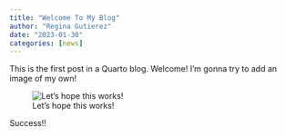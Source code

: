 ```yaml
---
title: "Welcome To My Blog"
author: "Regina Gutierez"
date: "2023-01-30"
categories: [news]
---
```


This is the first post in a Quarto blog. Welcome! I'm gonna try to add an image of my own!

![Let's hope this works!](img/images.jpg)

Success!!
